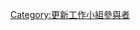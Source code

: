 {{Encourage
|title       = 更新工作小組
|stripe      = 1
|bgcolor     = #FFBF00
|stripecolor = #FF5900
|fontcolor   = #000000
|align       = {{{align|right}}}
}}

[[Category:更新工作小組參與者]]
